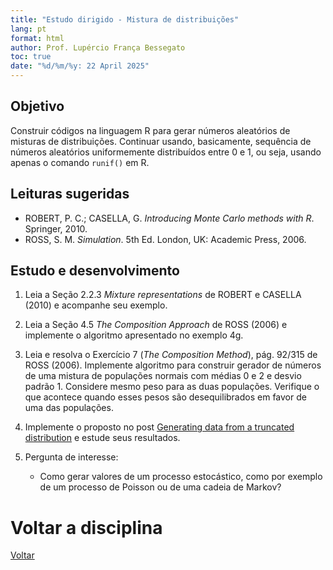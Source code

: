 ```yaml
---
title: "Estudo dirigido - Mistura de distribuições"
lang: pt
format: html
author: Prof. Lupércio França Bessegato
toc: true
date: "%d/%m/%y: 22 April 2025"
---
```


## Objetivo

Construir códigos na linguagem R para gerar números aleatórios de misturas de distribuições. Continuar usando, basicamente, sequência de números aleatórios uniformemente distribuídos entre 0 e 1, ou seja, usando apenas o comando `runif()` em R.

## Leituras sugeridas

- ROBERT, P. C.; CASELLA, G. *Introducing Monte Carlo methods with R*. Springer, 2010.
- ROSS, S. M. *Simulation*. 5th Ed. London, UK: Academic Press, 2006.

## Estudo e desenvolvimento

1. Leia a Seção 2.2.3 *Mixture representations* de ROBERT e CASELLA (2010) e acompanhe seu exemplo.

2. Leia a Seção 4.5 *The Composition Approach* de ROSS (2006) e implemente o algoritmo apresentado no exemplo 4g.

3. Leia e resolva o Exercício 7 (*The Composition Method*), pág. 92/315 de ROSS (2006). Implemente algoritmo para construir gerador de números de uma mistura de populações normais com médias 0 e 2 e desvio padrão 1. Considere mesmo peso para as duas populações. Verifique o que acontece quando esses pesos são desequilibrados em favor de uma das populações.

4. Implemente o proposto no post [Generating data from a truncated distribution](https://www.r-bloggers.com/2020/08/generating-data-from-a-truncated-distribution/) e estude seus resultados.

5. Pergunta de interesse:  
   - Como gerar valores de um processo estocástico, como por exemplo de um processo de Poisson ou de uma cadeia de Markov?
   
# Voltar a disciplina

[Voltar](../EST066/est066.html)

